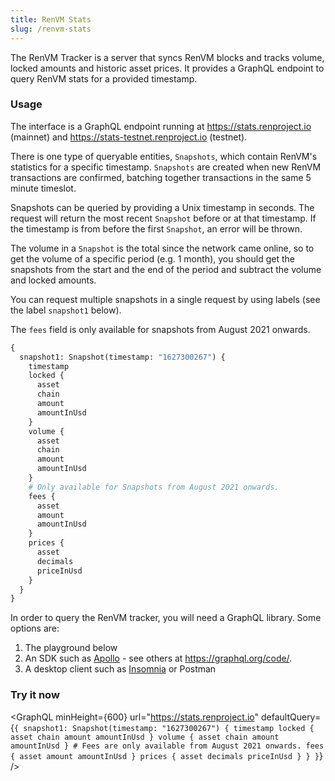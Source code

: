 ```yaml
---
title: RenVM Stats
slug: /renvm-stats
---
```



<DocTag type={DocType.HowTo} /> <DocTag type={DocType.Reference} />

The RenVM Tracker is a server that syncs RenVM blocks and tracks volume, locked amounts and historic asset prices. It provides a GraphQL endpoint to query RenVM stats for a provided timestamp.

### Usage

The interface is a GraphQL endpoint running at https://stats.renproject.io (mainnet) and https://stats-testnet.renproject.io (testnet).

There is one type of queryable entities, `Snapshots`, which contain RenVM's statistics for a specific timestamp. `Snapshots` are created when new RenVM transactions are confirmed, batching together transactions in the same 5 minute timeslot.

Snapshots can be queried by providing a Unix timestamp in seconds. The request will return the most recent `Snapshot` before or at that timestamp. If the timestamp is from before the first `Snapshot`, an error will be thrown.

The volume in a `Snapshot` is the total since the network came online, so to get the volume of a specific period (e.g. 1 month), you should get the snapshots from the start and the end of the period and subtract the volume and locked amounts.

You can request multiple snapshots in a single request by using labels (see the label `snapshot1` below).

The `fees` field is only available for snapshots from August 2021 onwards.

```graphql
{
  snapshot1: Snapshot(timestamp: "1627300267") {
    timestamp
    locked {
      asset
      chain
      amount
      amountInUsd
    }
    volume {
      asset
      chain
      amount
      amountInUsd
    }
    # Only available for Snapshots from August 2021 onwards.
    fees {
      asset
      amount
      amountInUsd
    }
    prices {
      asset
      decimals
      priceInUsd
    }
  }
}
```

In order to query the RenVM tracker, you will need a GraphQL library. Some options are:

1. The playground below
2. An SDK such as [Apollo](https://www.npmjs.com/package/@apollo/client) - see others at https://graphql.org/code/.
3. A desktop client such as [Insomnia](https://insomnia.rest/products/insomnia) or Postman

### Try it now

<GraphQL
  minHeight={600}
  url="https://stats.renproject.io"
  defaultQuery={`{
  snapshot1: Snapshot(timestamp: "1627300267") {
    timestamp
    locked {
      asset
      chain
      amount
      amountInUsd
    }
    volume {
      asset
      chain
      amount
      amountInUsd
    }
    # Fees are only available from August 2021 onwards.
    fees {
      asset
      amount
      amountInUsd
    }
    prices {
      asset
      decimals
      priceInUsd
    }
  }
}`}
/>
